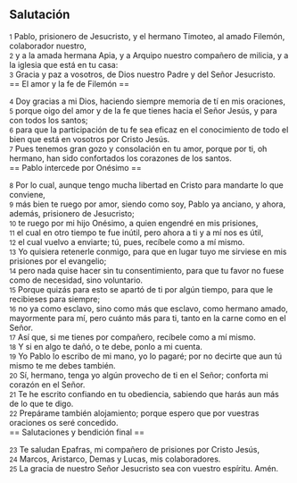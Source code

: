 == Salutación ==

{{anchor|1}} <small>1</small> Pablo, prisionero de Jesucristo, y el hermano Timoteo, al amado Filemón, colaborador nuestro,<br>
{{anchor|2}} <small>2</small> y a la amada hermana Apia, y a Arquipo nuestro compañero de milicia, y a la iglesia que está en tu casa:<br>
{{anchor|3}} <small>3</small> Gracia y paz a vosotros, de Dios nuestro Padre y del Señor Jesucristo.<br>
== El amor y la fe de Filemón ==

{{anchor|4}} <small>4</small> Doy gracias a mi Dios, haciendo siempre memoria de tí en mis oraciones,<br>
{{anchor|5}} <small>5</small> porque oigo del amor y de la fe que tienes hacia el Señor Jesús, y para con todos los santos;<br>
{{anchor|6}} <small>6</small> para que la participación de tu fe sea eficaz en el conocimiento de todo el bien que está en vosotros por Cristo Jesús.<br>
{{anchor|7}} <small>7</small> Pues tenemos gran gozo y consolación en tu amor, porque por ti, oh hermano, han sido confortados los corazones de los santos.<br>
== Pablo intercede por Onésimo ==

{{anchor|8}} <small>8</small> Por lo cual, aunque tengo mucha libertad en Cristo para mandarte lo que conviene,<br>
{{anchor|9}} <small>9</small> más bien te ruego por amor, siendo como soy, Pablo ya anciano, y ahora, además, prisionero de Jesucristo;<br>
{{anchor|10}} <small>10</small> te ruego por mi hijo Onésimo, a quien engendré en mis prisiones,<br>
{{anchor|11}} <small>11</small> el cual en otro tiempo te fue inútil, pero ahora a ti y a mí nos es útil,<br>
{{anchor|12}} <small>12</small> el cual vuelvo a enviarte; tú, pues, recíbele como a mí mismo.<br>
{{anchor|13}} <small>13</small> Yo quisiera retenerle conmigo, para que en lugar tuyo me sirviese en mis prisiones por el evangelio;<br>
{{anchor|14}} <small>14</small> pero nada quise hacer sin tu consentimiento, para que tu favor no fuese como de necesidad, sino voluntario.<br>
{{anchor|15}} <small>15</small> Porque quizás para esto se apartó de ti por algún tiempo, para que le recibieses para siempre;<br>
{{anchor|16}} <small>16</small> no ya como esclavo, sino como más que esclavo, como hermano amado, mayormente para mí, pero cuánto más para ti, tanto en la carne como en el Señor.<br>
{{anchor|17}} <small>17</small> Así que, si me tienes por compañero, recíbele como a mí mismo.<br>
{{anchor|18}} <small>18</small> Y si en algo te dañó, o te debe, ponlo a mi cuenta.<br>
{{anchor|19}} <small>19</small> Yo Pablo lo escribo de mi mano, yo lo pagaré; por no decirte que aun tú mismo te me debes también.<br>
{{anchor|20}} <small>20</small> Sí, hermano, tenga yo algún provecho de ti en el Señor; conforta mi corazón en el Señor.<br>
{{anchor|21}} <small>21</small> Te he escrito confiando en tu obediencia, sabiendo que harás aun más de lo que te digo.<br>
{{anchor|22}} <small>22</small> Prepárame también alojamiento; porque espero que por vuestras oraciones os seré concedido.<br>
== Salutaciones y bendición final ==

{{anchor|23}} <small>23</small> Te saludan Epafras, mi compañero de prisiones por Cristo Jesús,<br>
{{anchor|24}} <small>24</small> Marcos, Aristarco, Demas y Lucas, mis colaboradores.<br>
{{anchor|25}} <small>25</small> La gracia de nuestro Señor Jesucristo sea con vuestro espíritu. Amén.<br>

